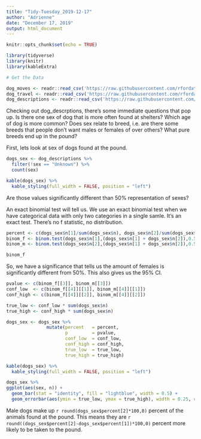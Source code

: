 ---
title: "Tidy-Tuesday_2019-12-17"
author: "Adrienne"
date: "December 17, 2019"
output: html_document
---

```{r setup, include=FALSE}
knitr::opts_chunk$set(echo = TRUE)

library(tidyverse)
library(knitr)
library(kableExtra)


```

```{r message=FALSE}
# Get the Data

dog_moves <- readr::read_csv('https://raw.githubusercontent.com/rfordatascience/tidytuesday/master/data/2019/2019-12-17/dog_moves.csv')
dog_travel <- readr::read_csv('https://raw.githubusercontent.com/rfordatascience/tidytuesday/master/data/2019/2019-12-17/dog_travel.csv')
dog_descriptions <- readr::read_csv('https://raw.githubusercontent.com/rfordatascience/tidytuesday/master/data/2019/2019-12-17/dog_descriptions.csv')

```

Checking out dog_descrptions, there's some immediate questions that pop up. Is there one sex of dog that is more often found at shelters? Which age of dog is more common? Does sex relate to breed, i.e. are there some breeds that people don't want males or females of over others? What pure breeds end up in the pound? 

First, lets look at sex of dogs found at the pound.
```{r count of dogs sex}
dogs_sex <- dog_descriptions %>%
  filter(!sex == "Unknown") %>%
  count(sex)

kable(dogs_sex) %>%
  kable_styling(full_width = FALSE, position = "left")
```  
Are those values significantly different than 50% representation of sexes?

An exact binomial test will tell us. We use an exact binomial test when we have categorical data with only two categories in a single samle.
It's an exact test. There's no f statistic, no distribution.


``` {r binomial test}
percent <- c(dogs_sex$n[1]/sum(dogs_sex$n), dogs_sex$n[2]/sum(dogs_sex$n))
binom_f <- binom.test(dogs_sex$n[1],(dogs_sex$n[1] + dogs_sex$n[2]),0.5)
binom_m <- binom.test(dogs_sex$n[2],(dogs_sex$n[1] + dogs_sex$n[2]),0.5)

binom_f
```

So, we have a significance that tells us the amount of females is significantly different from 50%. 
This also gives us the 95% CI. 

```{r}
pvalue <- c(binom_f[[3]], binom_m[[3]])
conf_low  <- c(binom_f[[4]][[1]], binom_m[[4]][[1]])
conf_high <- c(binom_f[[4]][[2]], binom_m[[4]][[2]])

true_low <- conf_low * sum(dogs_sex$n)
true_high <- conf_high * sum(dogs_sex$n)

dogs_sex <- dogs_sex %>%
               mutate(percent   = percent,
                      p         = pvalue,
                      conf_low  = conf_low,
                      conf_high = conf_high,
                      true_low  = true_low,
                      true_high = true_high)

kable(dogs_sex) %>%
  kable_styling(full_width = FALSE, position = "left")
```


``` {r graph, echo=FALSE}
dogs_sex %>%
ggplot(aes(sex, n)) +
  geom_bar(stat = "identity", fill = "lightblue", width = 0.5) +
  geom_errorbar(aes(ymin = true_low, ymax = true_high), width = 0.25, color = "orange")

```

Male dogs make up `r round(dogs_sex$percent[2]*100,0)` percent of the animals found at the pound. This means they are `r round((dogs_sex$percent[2]-dogs_sex$percent[1])*100,0)` percent more likely to be taken to the pound.  
